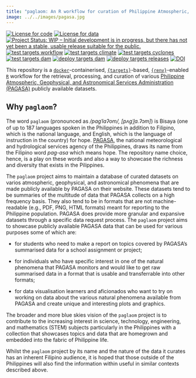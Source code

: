 ```yaml
---
title: "paglaom: An R workflow for curation of Philippine Atmospheric, Geophysical, and Astronomical Services Administration (PAGASA) datasets"
image: ../../images/pagasa.jpg
---
```


[![License for code](https://img.shields.io/badge/license (for code)-GPL3.0-blue.svg)](https://opensource.org/licenses/gpl-3.0.html)
[![License for data](https://img.shields.io/badge/license (for data)-CC0-blue.svg)](https://creativecommons.org/publicdomain/zero/1.0/)
[![Project Status: WIP – Initial development is in progress, but there has not yet been a stable, usable release suitable for the public.](https://www.repostatus.org/badges/latest/wip.svg)](https://www.repostatus.org/#wip)
[![test targets workflow](https://github.com/panukatan/pagasa_db/actions/workflows/test-targets-workflow.yml/badge.svg)](https://github.com/panukatan/pagasa_db/actions/workflows/test-targets-workflow.yml)
[![test targets climate](https://github.com/panukatan/paglaom/actions/workflows/test-targets-climate.yml/badge.svg)](https://github.com/panukatan/paglaom/actions/workflows/test-targets-climate.yml)
[![test targets cyclones](https://github.com/panukatan/paglaom/actions/workflows/test-targets-cyclones.yml/badge.svg)](https://github.com/panukatan/paglaom/actions/workflows/test-targets-cyclones.yml)
[![test targets dam](https://github.com/panukatan/paglaom/actions/workflows/test-targets-dam.yml/badge.svg)](https://github.com/panukatan/paglaom/actions/workflows/test-targets-dam.yml)
[![deploy targets dam](https://github.com/panukatan/paglaom/actions/workflows/deploy-targets-dam.yml/badge.svg)](https://github.com/panukatan/paglaom/actions/workflows/deploy-targets-dam.yml)
[![deploy targets releases](https://github.com/panukatan/paglaom/actions/workflows/deploy-targets-releases.yml/badge.svg)](https://github.com/panukatan/paglaom/actions/workflows/deploy-targets-releases.yml)
[![DOI](https://zenodo.org/badge/782627894.svg)](https://zenodo.org/doi/10.5281/zenodo.10934146)


This repository is a [`docker`](https://www.docker.com/get-started)-containerised, [`{targets}`](https://docs.ropensci.org/targets/)-based, [`{renv}`](https://rstudio.github.io/renv/articles/renv.html)-enabled [`R`](https://cran.r-project.org/) workflow for the retrieval, processing, and curation of various [Philippine Atmospheric, Geophysical, and Astronomical Services Administration (PAGASA)](https://www.pagasa.dost.gov.ph/) publicly available datasets.

## Why `paglaom`?

The word `paglaom` (pronounced as */paɡˈlaʔom/, [pʌɡˈl̪a.ʔɔm]*) is Bisaya (one of up to 187 languages spoken in the Philippines in addition to Filipino, which is the national language, and English, which is the language of instruction in the country) for hope. [PAGASA](https://pagasa.dost.gov.ph), the national meteorological and hydrological services agency of the Philippines, draws its name from the Filipino word *pag-asa* which means hope. The repository name choice, hence, is a play on these words and also a way to showcase the richness and diversity that exists in the Pilippines.

The `paglaom` project aims to maintain a database of curated datasets on varios atmospheric, geophysical, and astronomical phenomena that are made publicly available by PAGASA on their website. These datasets tend to be summaries of the multitude of data that PAGASA collects on a high frequency basis. They also tend to be in formats that are not machine-readable (e.g., PDF, PNG, HTML formats) meant for reporting to the Philippine population. PAGASA does provide more granular and expansive datasets through a specific data request process. The `paglaom` project aims to showcase publicly available PAGASA data that can be used for various purposes some of which are:

* for students who need to make a report on topics covered by PAGASA's summarised data for a school assignment or project;

* for individuals who have specific interest in one of the natural phenomena that PAGASA monitors and would like to get raw summarised data in a format that is usable and transferrable into other formats;

* for data visualisation learners and aficionados who want to try on working on data about the various natural phenomena available from PAGASA and create unique and interesting plots and graphics.

The broader and more blue skies vision of the `paglaom` project is to contribute to the increasing interest in science, technology, engineering, and mathematics (STEM) subjects particularly in the Philippines with a collection that showcases topics and data that are homegrown and embedded into the fabric of Philippine life.

Whilst the `paglaom` project by its name and the nature of the data it curates has an inherent Filipino audience, it is hoped that those outside of the Philippines will also find the information within useful in similar contexts described above.
